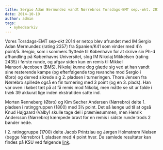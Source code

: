 ```yaml
---
title: Sergio Adan Bermundez vandt Nørrebros Torsdags-EMT sep.-okt. 2014
date: 2014-10-10
author: admin
tags:
  - nyhedsarkiv
---
```


Vores Torsdags-EMT sep-okt 2014 er netop blev afrundet med IM Sergio Adan Mermundez (rating 2357) fra Spanien/K41 som vinder med 4½ point/5. Sergio, som i sommers flyttede til København for at skrive sin Ph-d afhandling på Københavns Universitet, slog IM Nikolaj Mikkelsen (rating 2435) i første runde, og afgav siden kun en remis til Mikkel Mansori Jacobsen (BMS). Nikolaj kunne dog glæde sig ved at han vandt sine resterende kampe (og efterfølgende tog revanche mod Sergio i Øbro) og derved sikrede sig 2. pladsen i turneringen. Thore Jensen fra Nørrebro spillede også en fin turnering med 3 point (og en 3. plads). Han var oven i købet tæt på at få remis mod Nikolaj, men måtte se sit ur falde i træk 39 akkurat lige inden ekstratiden satte ind.

Morten Renneberg (Øbro) og Kim Secher Andersen (Nørrebro) delte 1. pladsen i ratinggruppen (1800) med 3½ point. Det så længe ud til at også Knud Højgaard (Valby) skulle tage del i præmiesummen, men Henrik Andersson (Nørrebro) kæmpede bravt for en remis i sidste runde trods 2 bønder nede.

I 2. ratinggruppe (1700) delte Jacob Printzlau og Jørgen Holmstrøm Nielsen (begge Nørrebro) 1. pladsen med 4 point hver. De samlede resultater kan findes på KSU ved følgende [link](http://ksu.dk/kalender/dotnet/tabel.aspx?id=1351).
